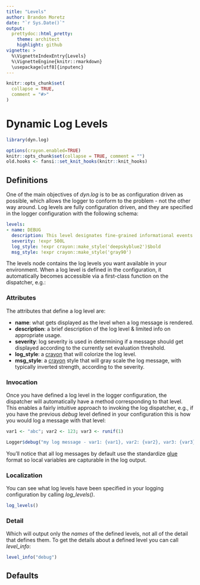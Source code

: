 ```yaml
---
title: "Levels"
author: Brandon Moretz
date: "`r Sys.Date()`"
output:
  prettydoc::html_pretty:
    theme: architect
    highlight: github
vignette: >
  %\VignetteIndexEntry{Levels}
  %\VignetteEngine{knitr::rmarkdown}
  \usepackage[utf8]{inputenc}
---
```


```r
knitr::opts_chunk$set(
  collapse = TRUE,
  comment = "#>"
)
```

# Dynamic Log Levels

```r
library(dyn.log)
```

```r
options(crayon.enabled=TRUE)
knitr::opts_chunk$set(collapse = TRUE, comment = "")
old.hooks <- fansi::set_knit_hooks(knitr::knit_hooks)
```


## Definitions

One of the main objectives of *dyn.log* is to be as configuration driven as possible, which
allows the logger to conform to the problem - not the other way around. Log levels are fully 
configuration driven, and they are specified in the logger configuration with the following
schema:

```yaml
levels:
- name: DEBUG
  description: This level designates fine-grained informational events that are most useful to debug an application.
  severity: !expr 500L
  log_style: !expr crayon::make_style('deepskyblue2')$bold
  msg_style: !expr crayon::make_style('gray90')
```

The levels node contains the log levels you want available in your environment. When a log level is defined in the configuration, it automatically becomes accessible via a first-class function on the dispatcher, e.g.:

### Attributes

The attributes that define a log level are:

* **name**: what gets displayed as the level when a log message is rendered.
* **description**: a brief description of the log level & limited info on appropriate usage.
* **severity**: log severity is used in determining if a message should get displayed according to the currently set evaluation threshold.
* **log_style**: a [crayon](https://github.com/r-lib/crayon) that will colorize the log level.
* **msg_style**: a [crayon](https://github.com/r-lib/crayon) style that will gray scale the log message, with
  typically inverted strength, according to the severity.

### Invocation

Once you have defined a log level in the logger configuration, the dispatcher will automatically have a method 
corresponding to that level. This enables a fairly intuitive approach to invoking the log dispatcher, e.g., if you
have the previous *debug* level defined in your configuration this is how you would log a message with that level:

```r
var1 <- "abc"; var2 <- 123; var3 <- runif(1)

Logger$debug("my log message - var1: {var1}, var2: {var2}, var3: {var3}")
```

You'll notice that all log messages by default use the standardize [glue](https://github.com/tidyverse/glue) format
so local variables are capturable in the log output.

### Localization

You can see what log levels have been specified in your logging configuration by calling *log_levels()*.

```r
log_levels()
```

### Detail

Which will output only the *names* of the defined levels, not all of the detail that defines them. To get the details
about a defined level you can call *level_info*:

```r
level_info("debug")
```


## Defaults


